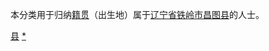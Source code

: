 {{Catnav|頁面分類|各種主題的頁面分類|依中国各省来作的分类|各地中国人|辽宁人|铁岭人}}
{{Catnav|頁面分類|人物|各國人物|中国人|各地中国人|辽宁人|铁岭人}}

本分类用于归纳[[籍贯|籍贯]]（出生地）属于[[辽宁省|辽宁省]][[铁岭市|铁岭市]][[昌图县|昌图县]]的人士。

[[Category:铁岭人|县]]
[[Category:昌图县|*]]